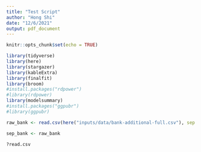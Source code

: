 ```yaml
---
title: "Test Script"
author: "Hong Shi"
date: "12/6/2021"
output: pdf_document
---
```


```r
knitr::opts_chunk$set(echo = TRUE)

library(tidyverse)
library(here)
library(stargazer)
library(kableExtra)
library(finalfit)
library(broom)
#install.packages("rdpower")
#library(rdpower)
library(modelsummary)
#install.packages("ggpubr")
#library(ggpubr)
```

```r
raw_bank <- read.csv(here("inputs/data/bank-additional-full.csv"), sep = ";")
```

```r
sep_bank <- raw_bank
```

```r
?read.csv
```


